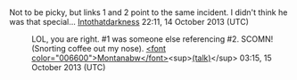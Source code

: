 <article id="40794276" title=User talk:Montanabw/List>
	<talkpage id="40794276" title="User talk:Montanabw/List">
Not to be picky, but links 1 and 2 point to the same incident. I didn't think he was that special... [[User:Intothatdarkness|Intothat]][[User_talk:Intothatdarkness|darkness]] 22:11, 14 October 2013 (UTC)
:LOL, you are right.  #1 was someone else referencing #2.  SCOMN!  (Snorting coffee out my nose).  [[User:Montanabw|&lt;font color=&quot;006600&quot;&gt;Montanabw&lt;/font&gt;]]&lt;sup&gt;[[User talk:Montanabw|(talk)]]&lt;/sup&gt; 03:15, 15 October 2013 (UTC)
	</talkpage>
</article>
